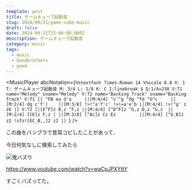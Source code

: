 ```yaml
---
template: post
title: ゲームキューブ起動音
slug: 2024/09/21/game-cube-music
draft: false
date: 2024-09-21T15:00:00.000Z
description: ゲームキューブ起動音
category: music
tags:
  - music
  - bandbrothers
  - poem
---
```



<MusicPlayer
  abcNotation={`
%%textfont Times-Roman 14
%%scale 0.8
X: 1
T: ゲームキューブ起動音
M: 3/4
L: 1/8
K: C
I:linebreak $
Q:1/4=230
V:T1 name="Melody" sname="Melody"
V:T2 name="Backing Track" sname="Backing Track"
V:T1
[| ^FB ea d'a     ||[M:4/4] ^c'^g ^dg ^fd ^G^c     ||[M:2/4] dg c'f'|   
||[M:3/8] !>!^a'f'c' !>!=a'e'b ||[M:4/4] !>!^g' z z6 |]
V:T2
[|[E^F]z B,z ^F,z ||[M:4/4] [^D^F]z ^G,z D,z ^G,z  ||[M:2/4] [CE]z F,z |
||[M:3/8] [^Ac]z Cz Ez         ||[M:4/4] [^G_B]z z2 !sfz![EC_B,,]2 z2 |] 
  `}
/>

この曲をバンブラで昔耳コピしたことがあって、

今日何気なしに検索してみたら

![鬼バズり](/static/images/blog/2024/09/youtube-gamecube.png)

https://www.youtube.com/watch?v=waCpJPXYttY

すごくバズってた。
